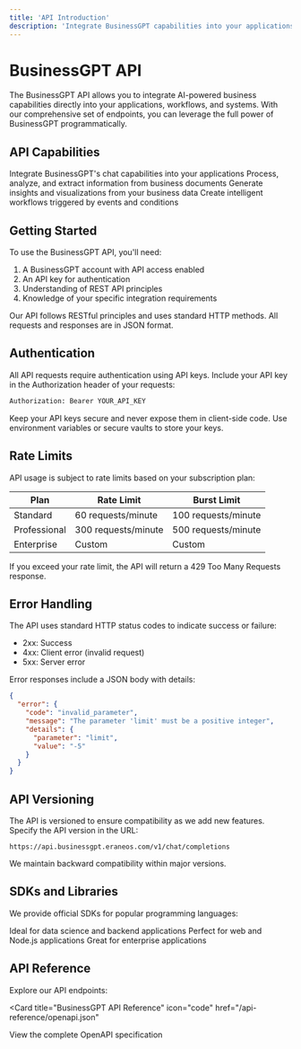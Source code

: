 ```yaml
---
title: 'API Introduction'
description: 'Integrate BusinessGPT capabilities into your applications'
---
```


# BusinessGPT API

The BusinessGPT API allows you to integrate AI-powered business capabilities directly into your applications, workflows, and systems. With our comprehensive set of endpoints, you can leverage the full power of BusinessGPT programmatically.

## API Capabilities

<CardGroup cols={2}>
  <Card title="Conversational AI" icon="comments">
    Integrate BusinessGPT's chat capabilities into your applications
  </Card>
  <Card title="Document Processing" icon="file-lines">
    Process, analyze, and extract information from business documents
  </Card>
  <Card title="Data Analysis" icon="chart-line">
    Generate insights and visualizations from your business data
  </Card>
  <Card title="Workflow Automation" icon="gears">
    Create intelligent workflows triggered by events and conditions
  </Card>
</CardGroup>

## Getting Started

To use the BusinessGPT API, you'll need:

1. A BusinessGPT account with API access enabled
2. An API key for authentication
3. Understanding of REST API principles
4. Knowledge of your specific integration requirements

Our API follows RESTful principles and uses standard HTTP methods. All requests and responses are in JSON format.

## Authentication

All API requests require authentication using API keys. Include your API key in the Authorization header of your requests:

```bash
Authorization: Bearer YOUR_API_KEY
```

<Note>
  Keep your API keys secure and never expose them in client-side code. Use environment variables or secure vaults to store your keys.
</Note>

## Rate Limits

API usage is subject to rate limits based on your subscription plan:

| Plan | Rate Limit | Burst Limit |
| ---- | ---------- | ----------- |
| Standard | 60 requests/minute | 100 requests/minute |
| Professional | 300 requests/minute | 500 requests/minute |
| Enterprise | Custom | Custom |

If you exceed your rate limit, the API will return a 429 Too Many Requests response.

## Error Handling

The API uses standard HTTP status codes to indicate success or failure:

- 2xx: Success
- 4xx: Client error (invalid request)
- 5xx: Server error

Error responses include a JSON body with details:

```json
{
  "error": {
    "code": "invalid_parameter",
    "message": "The parameter 'limit' must be a positive integer",
    "details": {
      "parameter": "limit",
      "value": "-5"
    }
  }
}
```

## API Versioning

The API is versioned to ensure compatibility as we add new features. Specify the API version in the URL:

```
https://api.businessgpt.eraneos.com/v1/chat/completions
```

We maintain backward compatibility within major versions.

## SDKs and Libraries

We provide official SDKs for popular programming languages:

<CardGroup cols={3}>
  <Card title="Python SDK" icon="python" href="/api-reference/sdks/python">
    Ideal for data science and backend applications
  </Card>
  <Card title="JavaScript/TypeScript SDK" icon="js" href="/api-reference/sdks/javascript">
    Perfect for web and Node.js applications
  </Card>
  <Card title="Java SDK" icon="java" href="/api-reference/sdks/java">
    Great for enterprise applications
  </Card>
</CardGroup>

## API Reference

Explore our API endpoints:

<Card
  title="BusinessGPT API Reference"
  icon="code"
  href="/api-reference/openapi.json"
>
  View the complete OpenAPI specification
</Card>
